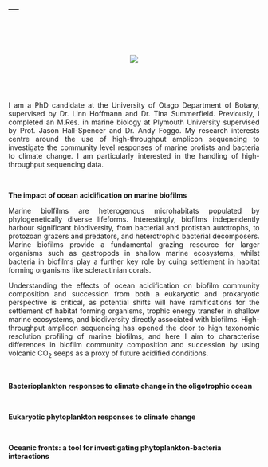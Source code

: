 ---
---
<p>&nbsp;</p>
<p>&nbsp;</p>

<center>
<div style="width:300px; height=200px">
![](ro-allen.github.io/Github_pic.jpg)

</div>
</center>
  
<p>&nbsp;</p>
<p>&nbsp;</p>
  
<p style="text-align:justify">
I am a PhD candidate at the University of Otago Department of Botany, supervised by Dr. Linn Hoffmann and Dr. Tina Summerfield.  Previously, I completed an M.Res. in marine biology at Plymouth University supervised by Prof. Jason Hall-Spencer and Dr. Andy Foggo. My research interests centre around the use of high-throughput amplicon sequencing to investigate the community level responses of marine protists and bacteria to climate change. I am particularly interested in the handling of high-throughput sequencing data. 
</p>

<p>&nbsp;</p>
    
<b>The impact of ocean acidification on marine biofilms</b>

<p style="text-align:justify">
Marine biolfilms are heterogenous microhabitats populated by phylogenetically diverse lifeforms. Interestingly, biofilms independently harbour significant biodiversity, from bacterial and protistan autotrophs, to protozoan grazers and predators, and heterotrophic bacterial decomposers. Marine biofilms provide a fundamental grazing resource for larger organisms such as gastropods in shallow marine ecosystems, whilst bacteria in biofilms play a further key role by cuing settlement in habitat forming organisms like scleractinian corals. 
</p>
  
<p style="text-align:justify">   
Understanding the effects of ocean acidification on biofilm community composition and succession from both a eukaryotic and prokaryotic perspective is critical, as potential shifts will have ramifications for the settlement of habitat forming organisms, trophic energy transfer in shallow marine ecosystems, and biodiversity directly associated with biofilms. High-throughput amplicon sequencing has opened the door to high taxonomic resolution profiling of marine biofilms, and here I aim to characterise differences in biofilm community composition and succession by using volcanic CO<sub>2</sub> seeps as a proxy of future acidified conditions. 
</p>

<p>&nbsp;</p>

<b>Bacterioplankton responses to climate change in the oligotrophic ocean</b>

<p>&nbsp;</p>

<b>Eukaryotic phytoplankton responses to climate change</b>

<p>&nbsp;</p>

<b>Oceanic fronts: a tool for investigating phytoplankton-bacteria interactions</b>

